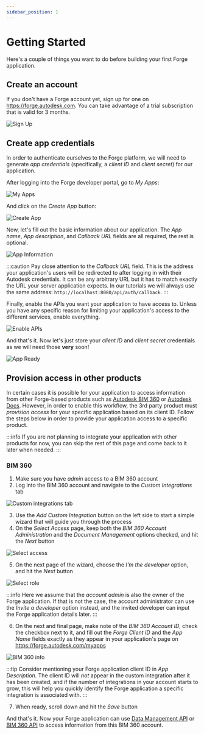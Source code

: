 ```yaml
---
sidebar_position: 1
---
```


# Getting Started

Here's a couple of things you want to do before building your first Forge application.

## Create an account

If you don't have a Forge account yet, sign up for one on https://forge.autodesk.com.
You can take advantage of a trial subscription that is valid for 3 months.

![Sign Up](./_shared/sign-up.png)

## Create app credentials

In order to authenticate ourselves to the Forge platform, we will need to generate
_app credentials_ (specifically, a _client ID_ and _client secret_) for our application.

After logging into the Forge developer portal, go to _My Apps_:

![My Apps](./_shared/my-apps.png)

And click on the _Create App_ button:

![Create App](./_shared/create-app.png)

Now, let's fill out the basic information about our application. The _App name_,
_App description_, and _Callback URL_ fields are all required, the rest is optional.

![App Information](./_shared/app-information.png)

:::caution
Pay close attention to the _Callback URL_ field. This is the address your application's
users will be redirected to after logging in with their Autodesk credentials. It can be
any arbitrary URL but it has to match exactly the URL your server application expects.
In our tutorials we will always use the same address: `http://localhost:8080/api/auth/callback`.
:::

Finally, enable the APIs you want your application to have access to. Unless you have
any specific reason for limiting your application's access to the different services,
enable everything.

![Enable APIs](./_shared/enable-apis.png)

And that's it. Now let's just store your _client ID_ and _client secret_ credentials as
we will need those **very** soon!

![App Ready](./_shared/app-ready.png)

## Provision access in other products

In certain cases it is possible for your application to access information from other
Forge-based products such as [Autodesk BIM 360](https://www.autodesk.com/bim-360) or
[Autodesk Docs](https://www.autodesk.com/products/autodesk-docs/overview).
However, in order to enable this workflow, the 3rd party product must _provision access_
for your specific application based on its client ID. Follow the steps below in order
to provide your application access to a specific product.

:::info
If you are _not_ planning to integrate your application with other products for now,
you can skip the rest of this page and come back to it later when needed.
:::

### BIM 360

1. Make sure you have _admin_ access to a BIM 360 account
2. Log into the BIM 360 account and navigate to the _Custom Integrations_ tab

![Custom integrations tab](./_shared/provisioning/custom-integrations.png)

3. Use the _Add Custom Integration_ button on the left side to start a simple wizard
that will guide you through the process
4. On the _Select Access_ page, keep both the _BIM 360 Account Administration_
and the _Document Management_ options checked, and hit the _Next_ button

![Select access](./_shared/provisioning/select-access.png)

5. On the next page of the wizard, choose the _I'm the developer_ option, and hit
the _Next_ button

![Select role](./_shared/provisioning/i-am-developer.png)

:::info
Here we assume that the _account admin_ is also the owner of the Forge application.
If that is not the case, the account administrator can use the _Invite a developer_
option instead, and the invited developer can input the Forge application details later.
:::

6. On the next and final page, make note of the _BIM 360 Account ID_, check the
checkbox next to it, and fill out the _Forge Client ID_ and the _App Name_ fields
exactly as they appear in your application's page on https://forge.autodesk.com/myapps

![BIM 360 info](./_shared/provisioning/bim360-info.png)

:::tip
Consider mentioning your Forge application client ID in _App Description_. The client ID
will _not_ appear in the custom integration after it has been created, and if the number
of integrations in your account starts to grow, this will help you quickly identify
the Forge application a specific integration is associated with.
:::

7. When ready, scroll down and hit the _Save_ button

And that's it. Now your Forge application can use [Data Management API](https://forge.autodesk.com/en/docs/data/v2/developers_guide/overview/)
or [BIM 360 API](https://forge.autodesk.com/en/docs/bim360/v1/overview/introduction/)
to access information from this BIM 360 account.

